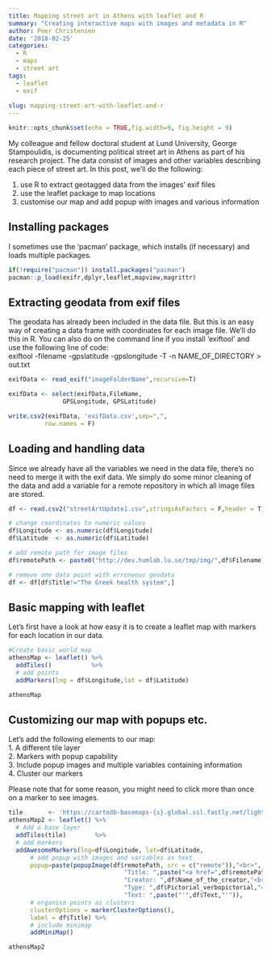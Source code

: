 ```yaml
---
title: Mapping street art in Athens with leaflet and R
summary: "Creating interactive maps with images and metadata in R"
author: Peer Christensen
date: '2018-02-25'
categories:
  - R
  - maps
  - street art
tags:
  - leaflet
  - exif
  
slug: mapping-street-art-with-leaflet-and-r
---
```


```r
knitr::opts_chunk$set(echo = TRUE,fig.width=9, fig.height = 9)
```

My colleague and fellow doctoral student at Lund University, George Stampoulidis, is documenting political street art in Athens as part of his research project. The data consist of images and other variables describing each piece of street art. In this post, we'll do the following:
<p>
1. use R to extract geotagged data from the images' exif files <br>
2. use the leaflet package to map locations <br>
3. customise our map and add popup with images and various information
<p>

## Installing packages

I sometimes use the 'pacman' package, which installs (if necessary) and loads multiple packages.

```r
if(!require("pacman")) install.packages("pacman")
pacman::p_load(exifr,dplyr,leaflet,mapview,magrittr)
```
<p>
## Extracting geodata from exif files

The geodata has already been included in the data file. But this is an easy way of creating a data frame with coordinates for each image file.
We'll do this in R. You can also do on the command line if you install 'exiftool' and use the following line of code:
<br>
exiftool -filename -gpslatitude -gpslongitude -T -n NAME_OF_DIRECTORY > out.txt

```r
exifData <- read_exif("imageFolderName",recursive=T)

exifData <- select(exifData,FileName,
               GPSLongitude, GPSLatitude)

write.csv2(exifData, 'exifData.csv',sep=",",
          row.names = F)
```
<p>
## Loading and handling data

Since we already have all the variables we need in the data file, there's no need to merge it with the exif data. We simply do some minor cleaning of the data and add a variable for a remote repository in which all image files are stored.

```r
df <- read.csv2("streetArtUpdate1.csv",stringsAsFactors = F,header = T)

# change coordinates to numeric values
df$Longitude <- as.numeric(df$Longitude)
df$Latitude  <- as.numeric(df$Latitude)

# add remote path for image files
df$remotePath <- paste0("http://dev.humlab.lu.se/tmp/img/",df$Filename)

# remove one data point with erroneous geodata
df <- df[df$Title!="The Greek health system",] 
```
<p>
## Basic mapping with leaflet

Let's first have a look at how easy it is to create a leaflet map with markers for each location in our data.

```r
#Create basic world map
athensMap <- leaflet() %>% 
  addTiles()           %>%
  # add points
  addMarkers(lng = df$Longitude,lat = df$Latitude)

athensMap
```
<p>
## Customizing our map with popups etc.

Let's add the following elements to our map:
<br>
1. A different tile layer <br>
2. Markers with popup capability <br>
3. Include popup images and multiple variables containing information <br>
4. Cluster our markers <br>

Please note that for some reason, you might need to click more than once on a marker to see images.

```r
tile       <- 'https://cartodb-basemaps-{s}.global.ssl.fastly.net/light_all/{z}/{x}/{y}.png'
athensMap2 <- leaflet() %>%
  # Add a base layer
  addTiles(tile)        %>%
  # add markers
  addAwesomeMarkers(lng=df$Longitude, lat=df$Latitude,
      # add popup with images and variables as text
      popup=paste(popupImage(df$remotePath, src = c("remote")),"<br>",
                                "Title: ",paste("<a href=",df$remotePath,">",df$Title,"</a>"),"<br>",
                                "Creator: ",df$Name_of_the_creator,"<br>",
                                "Type: ",df$Pictorial_verbopictorial,"<br>",
                                "Text: ",paste("'",df$Text,"'")),
      # organise points as clusters
      clusterOptions = markerClusterOptions(),
      label = df$Title) %>%
      # include minimap
      addMiniMap()

athensMap2
```
